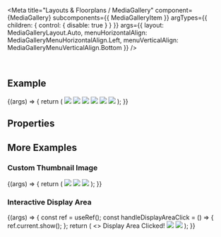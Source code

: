 
<Meta
  title="Layouts & Floorplans / MediaGallery"
  component={MediaGallery}
  subcomponents={{ MediaGalleryItem }}
  argTypes={{
    children: { control: { disable: true } }
  }}
  args={{
    layout: MediaGalleryLayout.Auto,
    menuHorizontalAlign: MediaGalleryMenuHorizontalAlign.Left,
    menuVerticalAlign: MediaGalleryMenuVerticalAlign.Bottom
  }}
/>

<DocsHeader />

<br />

## Example

<Canvas>
  <Story name="Default">
    {(args) => {
      return (
        <MediaGallery {...args}>
          <MediaGalleryItem>
            <img src="https://sap.github.io/ui5-webcomponents/main/assets/images/HT-1000.jpg" />
          </MediaGalleryItem>
          <MediaGalleryItem>
            <img src="https://sap.github.io/ui5-webcomponents/main/assets/images/HT-1010.jpg" />
          </MediaGalleryItem>
          <MediaGalleryItem>
            <img src="https://sap.github.io/ui5-webcomponents/main/assets/images/HT-1022.jpg" />
          </MediaGalleryItem>
          <MediaGalleryItem>
            <img src="https://sap.github.io/ui5-webcomponents/main/assets/images/HT-1030.jpg" />
          </MediaGalleryItem>
          <MediaGalleryItem>
            <img src="https://sap.github.io/ui5-webcomponents/main/assets/images/HT-2002.jpg" />
          </MediaGalleryItem>
          <MediaGalleryItem>
            <img src="https://sap.github.io/ui5-webcomponents/main/assets/images/HT-2026.jpg" />
          </MediaGalleryItem>
        </MediaGallery>
      );
    }}
  </Story>
</Canvas>

## Properties

<ArgsTable story="." />

<Description />

## More Examples

### Custom Thumbnail Image

<Canvas>
  <Story name="Custom Thumbnail">
    {(args) => {
      return (
        <MediaGallery {...args}>
          <MediaGalleryItem>
            <img slot="thumbnail" src="https://sap.github.io/ui5-webcomponents/main/assets/images/HT-1000-small.jpg" />
            <img src="https://sap.github.io/ui5-webcomponents/main/assets/images/HT-1000.jpg" />
          </MediaGalleryItem>
          <MediaGalleryItem disabled>
            <img src="https://sap.github.io/ui5-webcomponents/main/assets/images/HT-1010.jpg" />
          </MediaGalleryItem>
        </MediaGallery>
      );
    }}
  </Story>
</Canvas>

### Interactive Display Area

<Canvas>
  <Story name="Interactive Display Area">
    {(args) => {
      const ref = useRef();
      const handleDisplayAreaClick = () => {
        ref.current.show();
      };
      return (
        <>
          <Toast ref={ref}>Display Area Clicked!</Toast>
          <MediaGallery {...args} interactiveDisplayArea onDisplayAreaClick={handleDisplayAreaClick}>
            <MediaGalleryItem>
              <img src="https://sap.github.io/ui5-webcomponents/main/assets/images/HT-1000.jpg" />
            </MediaGalleryItem>
            <MediaGalleryItem selected>
              <img src="https://sap.github.io/ui5-webcomponents/main/assets/images/HT-1010.jpg" />
            </MediaGalleryItem>
          </MediaGallery>
        </>
      );
    }}
  </Story>
</Canvas>

<Footer />
